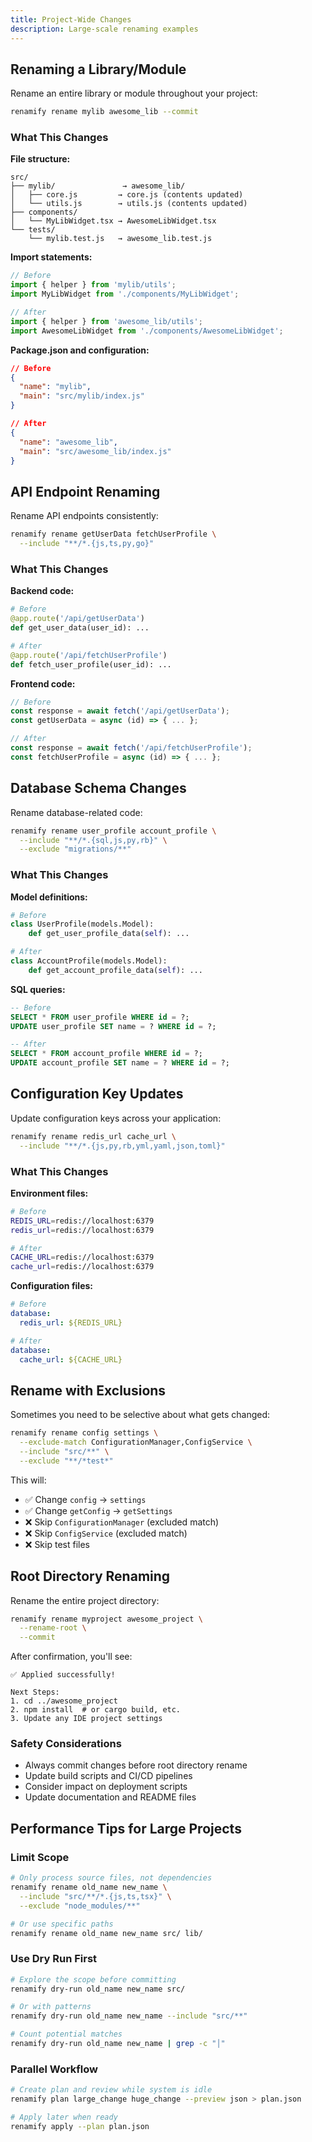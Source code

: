 ```yaml
---
title: Project-Wide Changes
description: Large-scale renaming examples
---
```


## Renaming a Library/Module

Rename an entire library or module throughout your project:

```bash
renamify rename mylib awesome_lib --commit
```

### What This Changes

**File structure:**

```
src/
├── mylib/               → awesome_lib/
│   ├── core.js         → core.js (contents updated)
│   └── utils.js        → utils.js (contents updated)
├── components/
│   └── MyLibWidget.tsx → AwesomeLibWidget.tsx
└── tests/
    └── mylib.test.js   → awesome_lib.test.js
```

**Import statements:**

```js
// Before
import { helper } from 'mylib/utils';
import MyLibWidget from './components/MyLibWidget';

// After
import { helper } from 'awesome_lib/utils';
import AwesomeLibWidget from './components/AwesomeLibWidget';
```

**Package.json and configuration:**

```json
// Before
{
  "name": "mylib",
  "main": "src/mylib/index.js"
}

// After
{
  "name": "awesome_lib",
  "main": "src/awesome_lib/index.js"
}
```

## API Endpoint Renaming

Rename API endpoints consistently:

```bash
renamify rename getUserData fetchUserProfile \
  --include "**/*.{js,ts,py,go}"
```

### What This Changes

**Backend code:**

```python
# Before
@app.route('/api/getUserData')
def get_user_data(user_id): ...

# After
@app.route('/api/fetchUserProfile')
def fetch_user_profile(user_id): ...
```

**Frontend code:**

```js
// Before
const response = await fetch('/api/getUserData');
const getUserData = async (id) => { ... };

// After
const response = await fetch('/api/fetchUserProfile');
const fetchUserProfile = async (id) => { ... };
```

## Database Schema Changes

Rename database-related code:

```bash
renamify rename user_profile account_profile \
  --include "**/*.{sql,js,py,rb}" \
  --exclude "migrations/**"
```

### What This Changes

**Model definitions:**

```python
# Before
class UserProfile(models.Model):
    def get_user_profile_data(self): ...

# After
class AccountProfile(models.Model):
    def get_account_profile_data(self): ...
```

**SQL queries:**

```sql
-- Before
SELECT * FROM user_profile WHERE id = ?;
UPDATE user_profile SET name = ? WHERE id = ?;

-- After
SELECT * FROM account_profile WHERE id = ?;
UPDATE account_profile SET name = ? WHERE id = ?;
```

## Configuration Key Updates

Update configuration keys across your application:

```bash
renamify rename redis_url cache_url \
  --include "**/*.{js,py,rb,yml,yaml,json,toml}"
```

### What This Changes

**Environment files:**

```bash
# Before
REDIS_URL=redis://localhost:6379
redis_url=redis://localhost:6379

# After
CACHE_URL=redis://localhost:6379
cache_url=redis://localhost:6379
```

**Configuration files:**

```yaml
# Before
database:
  redis_url: ${REDIS_URL}

# After
database:
  cache_url: ${CACHE_URL}
```

## Rename with Exclusions

Sometimes you need to be selective about what gets changed:

```bash
renamify rename config settings \
  --exclude-match ConfigurationManager,ConfigService \
  --include "src/**" \
  --exclude "**/*test*"
```

This will:

- ✅ Change `config` → `settings`
- ✅ Change `getConfig` → `getSettings`
- ❌ Skip `ConfigurationManager` (excluded match)
- ❌ Skip `ConfigService` (excluded match)
- ❌ Skip test files

## Root Directory Renaming

Rename the entire project directory:

```bash
renamify rename myproject awesome_project \
  --rename-root \
  --commit
```

After confirmation, you'll see:

```
✅ Applied successfully!

Next Steps:
1. cd ../awesome_project
2. npm install  # or cargo build, etc.
3. Update any IDE project settings
```

### Safety Considerations

- Always commit changes before root directory rename
- Update build scripts and CI/CD pipelines
- Consider impact on deployment scripts
- Update documentation and README files

## Performance Tips for Large Projects

### Limit Scope

```bash
# Only process source files, not dependencies
renamify rename old_name new_name \
  --include "src/**/*.{js,ts,tsx}" \
  --exclude "node_modules/**"

# Or use specific paths
renamify rename old_name new_name src/ lib/
```

### Use Dry Run First

```bash
# Explore the scope before committing
renamify dry-run old_name new_name src/

# Or with patterns
renamify dry-run old_name new_name --include "src/**"

# Count potential matches
renamify dry-run old_name new_name | grep -c "│"
```

### Parallel Workflow

```bash
# Create plan and review while system is idle
renamify plan large_change huge_change --preview json > plan.json

# Apply later when ready
renamify apply --plan plan.json
```

